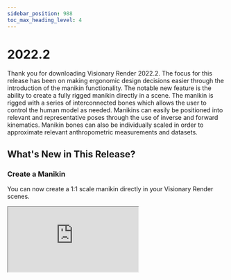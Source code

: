 ```yaml
---
sidebar_position: 988
toc_max_heading_level: 4
---
```


# 2022.2

Thank you for downloading Visionary Render 2022.2. The focus for this release has been on making ergonomic design decisions easier through the introduction of the manikin functionality. The notable new feature is the ability to create a fully rigged manikin directly in a scene. The manikin is rigged with a series of interconnected bones which allows the user to control the human model as needed. Manikins can easily be positioned into relevant and representative poses through the use of inverse and forward kinematics. Manikin bones can also be individually scaled in order to approximate relevant anthropometric measurements and datasets.

## What's New in This Release?

### Create a Manikin

You can now create a 1:1 scale manikin directly in your Visionary Render scenes. 

<iframe src="https://www.youtube-nocookie.com/embed/kWnOLA-nMFg" allow="clipboard-write; fullscreen" title="Visionary Render - Manikin Demo - Manikin Snapshot" loading="lazy"/>

### Inverse Kinematics (IK) Targets for Posing

You will find it easy to control the position and rotation of various body parts of the manikin by manipulating IK targets. When you move a selected IK target, the target and the manikin limbs will respond by moving accordingly. 

<iframe src="https://www.youtube-nocookie.com/embed/Hekq_NFs5R8" allow="clipboard-write; fullscreen" title="Visionary Render - Manikin Demo - Posing" loading="lazy"/>

### Forward Kinematics (FK) for Fine-grained Control

Toggling IK mode off, in the manikin properties panel, allows you to individually control the bone rotations in order to get precise poses and movements captured in the scene. The fingers of the manikin are articulated and can be simply controlled by default where all fingers follow a parent bone helper. Fingers can also be controlled separately at each individual joint. 

<iframe src="https://www.youtube-nocookie.com/embed/ydGcJCOMXqU" allow="clipboard-write; fullscreen" title="Visionary Render - Manikin Demo - IKFK" loading="lazy"/>

### Manikin Colour Properties

Edit the colours for hair, skin, and clothing to allow for easy identification and matching of the manikin to the intended scene. 

<iframe src="https://www.youtube-nocookie.com/embed/gJ0cFOdeqOo" allow="clipboard-write; fullscreen" title="Visionary Render - Manikin Demo - Colour" loading="lazy"/>

### Individual Bone Scaling

The total height (in metres) of the manikin can be adjusted to match a design specification. Furthermore each bone can be individually scaled in order to correspond to anthropometric data being worked with. 

### Body Segment Thickness Adjustments

Control the scale thickness of individual body segments to get a more representative model.

<iframe src="https://www.youtube-nocookie.com/embed/8A_hiKzLhJw" allow="clipboard-write; fullscreen" title="Visionary Render - Manikin Demo - Bones" loading="lazy"/>

### Constraints and Ranges of Motion

Pose the manikin easily within physically plausible and human-like limits. The ranges of motion on all joints are constrained and based on real human ranges of motion.

<iframe src="https://www.youtube-nocookie.com/embed/MVLwZ1BU7G0" allow="clipboard-write; fullscreen" title="Visionary Render - Manikin Demo - Constraints" loading="lazy"/>

### Enhanced Measurement Tool

Obtain accurate manikin measurements. The measurement tool updates with live values as manikin bone lengths are scaled. Compare individual measurements with your source data directly to create representative models in your scene.

<iframe src="https://www.youtube-nocookie.com/embed/l9_Qvo-VY3o" allow="clipboard-write; fullscreen" title="Visionary Render - Manikin Demo - Anthromeasure" loading="lazy"/>

### Adding Tools to Manikin 

Easily drag tools, PPE, and other accessories to the manikin as sub-assemblies of hands, head, feet, etc. These accessories will naturally follow the IK targets as they move and allow you to pose and arrange your manikin just as you need it. 

<iframe src="https://www.youtube-nocookie.com/embed/K889DDxUjiI" allow="clipboard-write; fullscreen" title="Visionary Render - Manikin Demo - Adding Tools" loading="lazy"/>

### Position at Body in Immersive Mode

Rapidly place the manikin at the user’s position in the scene while retaining any IK or FK pose adjustments that have been made. 

<iframe src="https://www.youtube-nocookie.com/embed/s-uajdPrP0Y" allow="clipboard-write; fullscreen" title="Visionary Render - Manikin Demo - Position at Body" loading="lazy"/>

### Directional Light Helper

The directional light helper has been changed to clearly demonstrate the direction of the light. The user manual has been updated to show the new helper. 

### User Manual 

The user manual has been updated to include a new chapter on manikins and manikin helpers. The chapter includes tips and examples of how to easily pose the manikin. 

## Resolved Issues

Defects, or bugs, are an unfortunate, but inevitable occurrence in any software product. At Virtalis we work hard to maintain and improve the quality of our codebase and resolve as many reported issues as we can, as quickly as we can. We have identified and resolved 7 issues as part of our internal testing for the 2022.2 release. This number includes the customer issue detailed in the below table.

| ID | Summary |
|---|---|
| 12626 | Restores the option in the context menu to remove objects from groups |

:::note
See the [Changelog](../../changelogs/visionary-render#20222) for a complete list of resolved issues and changes.
:::

## Known Limitations

- **Manikin animation:** In the current release, while both bone and target nodes can be added to the animation sequencer, only targets can be animated. This method may give unreliable results and is best used for uncomplicated animations. 
